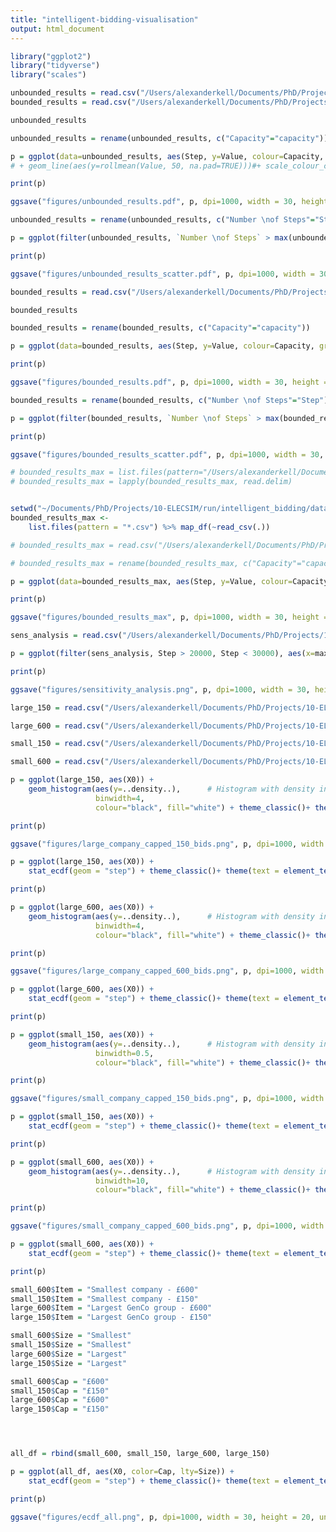 ---
title: "intelligent-bidding-visualisation"
output: html_document
---

```{r packages}
library("ggplot2")
library("tidyverse")
library("scales")
```




```{r}
unbounded_results = read.csv("/Users/alexanderkell/Documents/PhD/Projects/10-ELECSIM/run/intelligent_bidding/data/results/reward_df.csv")
bounded_results = read.csv("/Users/alexanderkell/Documents/PhD/Projects/10-ELECSIM/run/intelligent_bidding/data/results/reward_df_150.csv")

```


```{r}
unbounded_results
```

```{r}
unbounded_results = rename(unbounded_results, c("Capacity"="capacity"))

p = ggplot(data=unbounded_results, aes(Step, y=Value, colour=Capacity, group=Capacity)) + geom_line(alpha=0.8)+ theme_classic()+ theme(text = element_text(size=22.5), plot.margin=grid::unit(c(5,0,0,0), "mm")) + ylab("Average £/MWh Accepted") + scale_x_continuous(labels = comma) + xlab("Number of Steps") 
# + geom_line(aes(y=rollmean(Value, 50, na.pad=TRUE)))#+ scale_colour_continuous(formatter = comma)

print(p)

ggsave("figures/unbounded_results.pdf", p, dpi=1000, width = 30, height = 20, units = "cm")
```

```{r}

unbounded_results = rename(unbounded_results, c("Number \nof Steps"="Step"))

p = ggplot(filter(unbounded_results, `Number \nof Steps` > max(unbounded_results$`Number \nof Steps`)-40000), aes(x=Capacity, y=Value, color=`Number \nof Steps`)) + geom_point(size=3) + theme_classic()+ theme(text = element_text(size=22.5), plot.margin=grid::unit(c(5,0,0,0), "mm")) + ylab("Average £/MWh Accepted") + xlab("Capacity of Agents using RL") + ylim(0,250) + scale_x_continuous(labels = comma)

print(p)

ggsave("figures/unbounded_results_scatter.pdf", p, dpi=1000, width = 30, height = 20, units = "cm")

```



```{r}
bounded_results = read.csv("/Users/alexanderkell/Documents/PhD/Projects/10-ELECSIM/run/intelligent_bidding/data/results/reward_df_150.csv")

bounded_results

```

```{r}
bounded_results = rename(bounded_results, c("Capacity"="capacity"))

p = ggplot(data=bounded_results, aes(Step, y=Value, colour=Capacity, group=Capacity)) + geom_line(alpha=0.8)+ theme_classic()+ theme(text = element_text(size=22.5), plot.margin=grid::unit(c(0,0,0,0), "mm")) + ylab("Average £/MWh Accepted") + scale_x_continuous(labels = comma) + xlab("Number of Steps") #+ geom_line(aes(y=rollmean(Value, 50, na.pad=TRUE))) #+ scale_colour_continuous(formatter = comma)

print(p)

ggsave("figures/bounded_results.pdf", p, dpi=1000, width = 30, height = 20, units = "cm")

```


```{r}
bounded_results = rename(bounded_results, c("Number \nof Steps"="Step"))

p = ggplot(filter(bounded_results, `Number \nof Steps` > max(bounded_results$`Number \nof Steps`)-40000), aes(x=Capacity, y=Value, color=`Number \nof Steps`)) + geom_point(size=3) + theme_classic()+ theme(text = element_text(size=22.5), plot.margin=grid::unit(c(5,0,0,0), "mm")) + scale_x_continuous(labels = comma) + ylab("Average £/MWh Accepted") + xlab("Capacity of Agents using RL") + ylim(0,85)

print(p)

ggsave("figures/bounded_results_scatter.pdf", p, dpi=1000, width = 30, height = 20, units = "cm")

```


```{r}
# bounded_results_max = list.files(pattern="/Users/alexanderkell/Documents/PhD/Projects/10-ELECSIM/run/intelligent_bidding/data/rl_rewards/max/unbounded/*.csv")
# bounded_results_max = lapply(bounded_results_max, read.delim)


setwd("~/Documents/PhD/Projects/10-ELECSIM/run/intelligent_bidding/data/rl_rewards/max/unbounded/")
bounded_results_max <-
    list.files(pattern = "*.csv") %>% map_df(~read_csv(.))

```

```{r}
# bounded_results_max = read.csv("/Users/alexanderkell/Documents/PhD/Projects/10-ELECSIM/run/intelligent_bidding/data/rl_rewards/max/unbounded/")

# bounded_results_max = rename(bounded_results_max, c("Capacity"="capacity"))

p = ggplot(data=bounded_results_max, aes(Step, y=Value, colour=Capacity, group=Capacity)) + geom_line(alpha=0.8)+ theme_classic()+ theme(text = element_text(size=22.5), plot.margin=grid::unit(c(0,0,0,0), "mm")) + ylab("Average £/MWh Accepted") + xlab("Number of Steps") #+ geom_line(aes(y=rollmean(Value, 50, na.pad=TRUE))) #+ scale_colour_continuous(formatter = comma)

print(p)

ggsave("figures/bounded_results_max", p, dpi=1000, width = 30, height = 20, units = "cm")
```

```{r}
sens_analysis = read.csv("/Users/alexanderkell/Documents/PhD/Projects/10-ELECSIM/run/intelligent_bidding/data/processed/sensitivity_analysis/sensitivity_analysis_results.csv")

p = ggplot(filter(sens_analysis, Step > 20000, Step < 30000), aes(x=max_bid, y=Value, color=Step)) + geom_point() + geom_smooth() + xlab("Capped bid level (£/MWh)") + ylab("Average accepted bid (£/MWh)")+ theme_classic()+ theme(text = element_text(size=22.5), plot.margin=grid::unit(c(0,0,0,0), "mm")) + stat_summary(geom = "errorbar", fun.data = mean_se)

print(p)

ggsave("figures/sensitivity_analysis.png", p, dpi=1000, width = 30, height = 20, units = "cm")


```


```{r}

large_150 = read.csv("/Users/alexanderkell/Documents/PhD/Projects/10-ELECSIM/run/intelligent_bidding/data/processed/bids/large_company_150.csv")

large_600 = read.csv("/Users/alexanderkell/Documents/PhD/Projects/10-ELECSIM/run/intelligent_bidding/data/processed/bids/set_of_bids_df_large_company_600.csv")

small_150 = read.csv("/Users/alexanderkell/Documents/PhD/Projects/10-ELECSIM/run/intelligent_bidding/data/processed/bids/set_of_bids_df_small_company_150.csv")

small_600 = read.csv("/Users/alexanderkell/Documents/PhD/Projects/10-ELECSIM/run/intelligent_bidding/data/processed/bids/set_of_bids_df_small_company_600.csv")

```

```{r}

p = ggplot(large_150, aes(X0)) + 
    geom_histogram(aes(y=..density..),      # Histogram with density instead of count on y-axis
                   binwidth=4,
                   colour="black", fill="white") + theme_classic()+ theme(text = element_text(size=22.5), plot.margin=grid::unit(c(0,0,0,0), "mm")) + xlab("Prices bid (£/MWh)") + ylab("Density")

print(p)

ggsave("figures/large_company_capped_150_bids.png", p, dpi=1000, width = 30, height = 20, units = "cm")


```

```{r}


p = ggplot(large_150, aes(X0)) + 
    stat_ecdf(geom = "step") + theme_classic()+ theme(text = element_text(size=22.5), plot.margin=grid::unit(c(0,0,0,0), "mm")) + xlab("Prices bid (£/MWh)") + ylab("Density")

print(p)

```



```{r}


p = ggplot(large_600, aes(X0)) + 
    geom_histogram(aes(y=..density..),      # Histogram with density instead of count on y-axis
                   binwidth=4,
                   colour="black", fill="white") + theme_classic()+ theme(text = element_text(size=22.5), plot.margin=grid::unit(c(0,0,0,0), "mm")) + xlab("Prices bid (£/MWh)") + ylab("Density")

print(p)

ggsave("figures/large_company_capped_600_bids.png", p, dpi=1000, width = 30, height = 20, units = "cm")

```

```{r}


p = ggplot(large_600, aes(X0)) + 
    stat_ecdf(geom = "step") + theme_classic()+ theme(text = element_text(size=22.5), plot.margin=grid::unit(c(0,0,0,0), "mm")) + xlab("Prices bid (£/MWh)") + ylab("Density")

print(p)

```



```{r}
p = ggplot(small_150, aes(X0)) + 
    geom_histogram(aes(y=..density..),      # Histogram with density instead of count on y-axis
                   binwidth=0.5,
                   colour="black", fill="white") + theme_classic()+ theme(text = element_text(size=22.5), plot.margin=grid::unit(c(0,0,0,0), "mm")) + xlab("Prices bid (£/MWh)") + ylab("Density")

print(p)

ggsave("figures/small_company_capped_150_bids.png", p, dpi=1000, width = 30, height = 20, units = "cm")


```

```{r}


p = ggplot(small_150, aes(X0)) + 
    stat_ecdf(geom = "step") + theme_classic()+ theme(text = element_text(size=22.5), plot.margin=grid::unit(c(0,0,0,0), "mm")) + xlab("Prices bid (£/MWh)") + ylab("Density")

print(p)

```


```{r}
p = ggplot(small_600, aes(X0)) + 
    geom_histogram(aes(y=..density..),      # Histogram with density instead of count on y-axis
                   binwidth=10,
                   colour="black", fill="white") + theme_classic()+ theme(text = element_text(size=22.5), plot.margin=grid::unit(c(0,0,0,0), "mm")) + xlab("Prices bid (£/MWh)") + ylab("Density")

print(p)

ggsave("figures/small_company_capped_600_bids.png", p, dpi=1000, width = 30, height = 20, units = "cm")


```

```{r}


p = ggplot(small_600, aes(X0)) + 
    stat_ecdf(geom = "step") + theme_classic()+ theme(text = element_text(size=22.5), plot.margin=grid::unit(c(0,0,0,0), "mm")) + xlab("Prices bid (£/MWh)") + ylab("Density") +  scale_x_continuous(trans='log10')

print(p)

```

```{r all-together}

small_600$Item = "Smallest company - £600"
small_150$Item = "Smallest company - £150"
large_600$Item = "Largest GenCo group - £600"
large_150$Item = "Largest GenCo group - £150"

small_600$Size = "Smallest"
small_150$Size = "Smallest"
large_600$Size = "Largest"
large_150$Size = "Largest"

small_600$Cap = "£600"
small_150$Cap = "£150"
large_600$Cap = "£600"
large_150$Cap = "£150"




all_df = rbind(small_600, small_150, large_600, large_150)

p = ggplot(all_df, aes(X0, color=Cap, lty=Size)) + 
    stat_ecdf(geom = "step") + theme_classic()+ theme(text = element_text(size=22.5), plot.margin=grid::unit(c(0,0,0,0), "mm")) + xlab("Prices bid log10(£/MWh)") + ylab("Density") +  scale_x_continuous(trans='log10', labels = comma) # + theme(legend.position="bottom")

print(p)

ggsave("figures/ecdf_all.png", p, dpi=1000, width = 30, height = 20, units = "cm")


```

